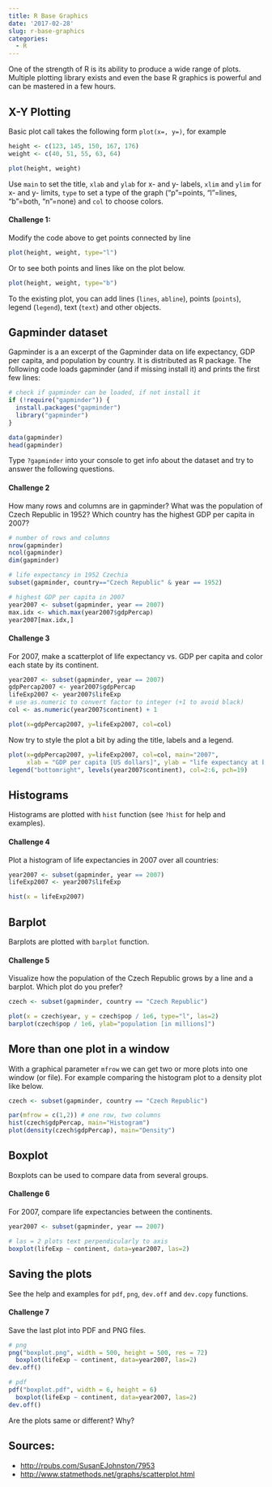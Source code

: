 ```yaml
---
title: R Base Graphics
date: '2017-02-28'
slug: r-base-graphics
categories:
  - R
---
```


One of the strength of R is its ability to produce a wide range of plots. Multiple plotting library exists and even the base R graphics is powerful and can be mastered in a few hours.

## X-Y Plotting

Basic plot call takes the following form `plot(x=, y=)`, for example

```r
height <- c(123, 145, 150, 167, 176)
weight <- c(40, 51, 55, 63, 64)

plot(height, weight)
```

Use `main` to set the title, `xlab` and `ylab` for x- and y- labels, `xlim` and `ylim` for x- and y- limits, `type` to set a type of the graph ("p"=points, "l"=lines, "b"=both, "n"=none) and `col` to choose colors.

#### Challenge 1:

Modify the code above to get points connected by line

```r
plot(height, weight, type="l")
```

Or to see both points and lines like on the plot below.

```r
plot(height, weight, type="b")
```

To the existing plot, you can add lines (`lines`, `abline`), points (`points`), legend (`legend`), text (`text`) and other objects.

## Gapminder dataset

Gapminder is a an excerpt of the Gapminder data on life expectancy, GDP per capita, and population by country. It is distributed as R package. The following code loads gapminder (and if missing install it) and prints the first few lines:

```r
# check if gapminder can be loaded, if not install it
if (!require("gapminder")) {
  install.packages("gapminder")
  library("gapminder")
}

data(gapminder)
head(gapminder)
```

Type `?gapminder` into your console to get info about the dataset and try to answer the following questions.

#### Challenge 2

How many rows and columns are in gapminder? What was the population of Czech Republic in 1952? Which country has the highest GDP per capita in 2007?

```r
# number of rows and columns 
nrow(gapminder)
ncol(gapminder)
dim(gapminder)

# life expectancy in 1952 Czechia
subset(gapminder, country=="Czech Republic" & year == 1952)

# highest GDP per capita in 2007
year2007 <- subset(gapminder, year == 2007)
max.idx <- which.max(year2007$gdpPercap)
year2007[max.idx,]
```

#### Challenge 3

For 2007, make a scatterplot of life expectancy vs. GDP per capita and color each state by its continent. 

```r
year2007 <- subset(gapminder, year == 2007)
gdpPercap2007 <- year2007$gdpPercap
lifeExp2007 <- year2007$lifeExp
# use as.numeric to convert factor to integer (+1 to avoid black)
col <- as.numeric(year2007$continent) + 1

plot(x=gdpPercap2007, y=lifeExp2007, col=col)
```

Now try to style the plot a bit by ading the title, labels and a legend.

```r
plot(x=gdpPercap2007, y=lifeExp2007, col=col, main="2007",
     xlab = "GDP per capita [US dollars]", ylab = "life expectancy at birth [years]", pch=19)
legend("bottomright", levels(year2007$continent), col=2:6, pch=19)
```

## Histograms

Histograms are plotted with `hist` function (see `?hist` for help and examples). 

#### Challenge 4

Plot a histogram of life expectancies in 2007 over all countries:
```r
year2007 <- subset(gapminder, year == 2007)
lifeExp2007 <- year2007$lifeExp

hist(x = lifeExp2007)
```

## Barplot

Barplots are plotted with `barplot` function. 

#### Challenge 5

Visualize how the population of the Czech Republic grows by a line and a barplot. Which plot do you prefer?

```r
czech <- subset(gapminder, country == "Czech Republic")

plot(x = czech$year, y = czech$pop / 1e6, type="l", las=2)
barplot(czech$pop / 1e6, ylab="population [in millions]")
```

## More than one plot in a window

With a graphical parameter `mfrow` we can get two or more plots into one window (or file). For example comparing the histogram plot to a density plot like below.

```r
czech <- subset(gapminder, country == "Czech Republic")

par(mfrow = c(1,2)) # one row, two columns
hist(czech$gdpPercap, main="Histogram")
plot(density(czech$gdpPercap), main="Density")
```

## Boxplot

Boxplots can be used to compare data from several groups. 

#### Challenge 6

For 2007, compare life expectancies between the continents.

```r
year2007 <- subset(gapminder, year == 2007)

# las = 2 plots text perpendicularly to axis
boxplot(lifeExp ~ continent, data=year2007, las=2)
```

## Saving the plots

See the help and examples for `pdf`, `png`, `dev.off` and `dev.copy` functions.

#### Challenge 7

Save the last plot into PDF and PNG files.

```r
# png
png("boxplot.png", width = 500, height = 500, res = 72)
  boxplot(lifeExp ~ continent, data=year2007, las=2)
dev.off()

# pdf
pdf("boxplot.pdf", width = 6, height = 6)
  boxplot(lifeExp ~ continent, data=year2007, las=2)
dev.off()
```

Are the plots same or different? Why?

## Sources:

* [http://rpubs.com/SusanEJohnston/7953](http://rpubs.com/SusanEJohnston/7953)
* [http://www.statmethods.net/graphs/scatterplot.html](http://www.statmethods.net/graphs/scatterplot.html)